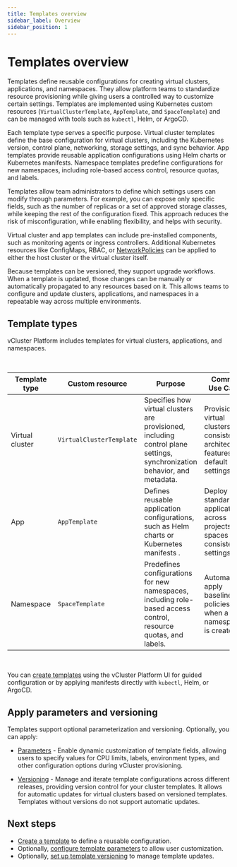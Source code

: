 ```yaml
---
title: Templates overview
sidebar_label: Overview
sidebar_position: 1
---
```




# Templates overview

Templates define reusable configurations for creating virtual clusters, applications, and namespaces. They allow platform teams to standardize resource provisioning while giving users a controlled way to customize certain settings. Templates are implemented using Kubernetes custom resources (`VirtualClusterTemplate`, `AppTemplate`, and `SpaceTemplate`) and can be managed with tools such as `kubectl`, Helm, or ArgoCD.

Each template type serves a specific purpose. Virtual cluster templates define the base configuration for virtual clusters, including the Kubernetes version, control plane, networking, storage settings, and sync behavior. App templates provide reusable application configurations using Helm charts or Kubernetes manifests. Namespace templates predefine configurations for new namespaces, including role-based access control, resource quotas, and labels.

Templates allow team administrators to define which settings users can modify through parameters. For example, you can expose only specific fields, such as the number of replicas or a set of approved storage classes, while keeping the rest of the configuration fixed. This approach reduces the risk of misconfiguration, while enabling flexibility, and helps with security.

Virtual cluster and app templates can include pre-installed components, such as monitoring agents or ingress controllers. Additional Kubernetes resources like ConfigMaps, RBAC, or [NetworkPolicies](/vcluster/configure/vcluster-yaml/policies/network-policy) can be applied to either the host cluster or the virtual cluster itself.

Because templates can be versioned, they support upgrade workflows. When a template is updated, those changes can be manually or automatically propagated to any resources based on it. This allows teams to configure and update clusters, applications, and namespaces in a repeatable way across multiple environments.


## Template types

vCluster Platform includes templates for virtual clusters, applications, and namespaces.

<br />

| Template type                | Custom resource                                           | Purpose                                                                                                                   | Common Use Cases                                                                         |
| ---------------------------- | --------------------------------------------------------- | ------------------------------------------------------------------------------------------------------------------------- | ---------------------------------------------------------------------------------------- |
| Virtual cluster              | `VirtualClusterTemplate`                                  | Specifies how virtual clusters are provisioned, including control plane settings, synchronization behavior, and metadata. | Provision virtual clusters with consistent architecture, features, and default settings. |
| App                          | `AppTemplate`                                             | Defines reusable application configurations, such as Helm charts or Kubernetes manifests .                                | Deploy standard applications across projects or spaces using consistent settings.        |
| Namespace                    | `SpaceTemplate`                                           | Predefines configurations for new namespaces, including role-based access control, resource quotas, and labels.           | Automatically apply baseline policies when a namespace is created.                       |

<br />

You can [create templates](/platform/administer/templates/create-templates) using the vCluster Platform UI for guided configuration or by applying manifests directly with `kubectl`, Helm, or ArgoCD. 


## Apply parameters and versioning

Templates support optional parameterization and versioning. Optionally, you can apply:

- [Parameters](/platform/administer/templates/parameters) - Enable dynamic customization of template fields, allowing users to specify values for CPU limits, labels, environment types, and other configuration options during vCluster provisioning.

- [Versioning](/platform/administer/templates/versioning) - Manage and iterate template configurations across different releases, providing version control for your cluster templates. It allows for automatic updates for virtual clusters based on versioned templates. Templates without versions do not support automatic updates.


## Next steps

- [Create a template](/platform/administer/templates/create-templates) to define a reusable configuration.
- Optionally, [configure template parameters](/platform/administer/templates/parameters) to allow user customization.
- Optionally, [set up template versioning](/platform/administer/templates/versioning) to manage template updates.
